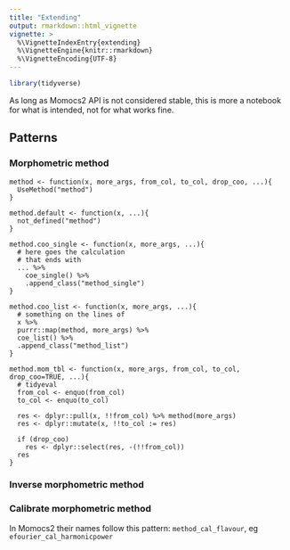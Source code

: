 ```yaml
---
title: "Extending"
output: rmarkdown::html_vignette
vignette: >
  %\VignetteIndexEntry{extending}
  %\VignetteEngine{knitr::rmarkdown}
  %\VignetteEncoding{UTF-8}
---
```


```r
library(tidyverse)
```

As long as Momocs2 API is not considered stable, this is more a notebook for what is intended, not for what works fine.

## Patterns

### Morphometric method
```
method <- function(x, more_args, from_col, to_col, drop_coo, ...){
  UseMethod("method")
}

method.default <- function(x, ...){
  not_defined("method")
}

method.coo_single <- function(x, more_args, ...){
  # here goes the calculation
  # that ends with
  ... %>% 
    coe_single() %>% 
    .append_class("method_single")
}

method.coo_list <- function(x, more_args, ...){
  # something on the lines of
  x %>% 
  purrr::map(method, more_args) %>% 
  coe_list() %>% 
  .append_class("method_list")
}

method.mom_tbl <- function(x, more_args, from_col, to_col, drop_coo=TRUE, ...){
  # tidyeval
  from_col <- enquo(from_col)
  to_col <- enquo(to_col)

  res <- dplyr::pull(x, !!from_col) %>% method(more_args)
  res <- dplyr::mutate(x, !!to_col := res)

  if (drop_coo)
    res <- dplyr::select(res, -(!!from_col))
  res
}
```

### Inverse morphometric method




### Calibrate morphometric method
In Momocs2 their names follow this pattern: `method_cal_flavour`, eg `efourier_cal_harmonicpower`






